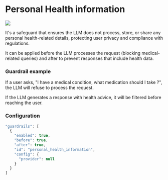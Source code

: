 
# Personal Health information

![](/img/guardrails-personal-health-info.png)

It's a safeguard that ensures the LLM does not process, store, or share any personal health-related details, protecting user privacy and compliance with regulations. 

It can be applied before the LLM processes the request (blocking medical-related queries) and after to prevent responses that include health data.

### Guardrail example

If a user asks, "I have a medical condition, what medication should I take ?", the LLM will refuse to process the request.

If the LLM generates a response with health advice, it will be filtered before reaching the user.

### Configuration

```js
"guardrails": [
  {
    "enabled": true,
    "before": true,
    "after": true,
    "id": "personal_health_information",
    "config": {
      "provider": null
    }
  }
]
```